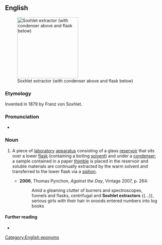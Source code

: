 ==English==
[[Image:Soxhlet extractor.svg|thumb|200px|Soxhlet extractor (with condenser above and flask below)]]

===Etymology===
Invented in 1879 by Franz von Soxhlet.

===Pronunciation===
* {{IPA|en|/ˈsɒkslət ɪkˌstɹæktə/}}

===Noun===
{{en-noun|head=[[w:Franz von Soxhlet|Soxhlet]] [[extractor]]}}

# {{lb|en|chemistry}} A piece of [[laboratory]] [[apparatus]] consisting of a glass [[reservoir]] that sits over a lower [[flask]] (containing a boiling [[solvent]]) and under a [[condenser]]; a sample contained in a paper [[thimble]] is placed in the reservoir and soluble materials are continually extracted by the warm solvent and transferred to the lower flask via a [[siphon]].
#* '''2006''', Thomas Pynchon, ''Against the Day'', Vintage 2007, p. 264:
#*: Amid a gleaming clutter of burners and spectroscopes, funnels and flasks, centrifugal and '''Soxhlet extractors''' {{...}}, serious girls with their hair in snoods entered numbers into log books

====Further reading====
* {{pedia}}

[[Category:English eponyms]]